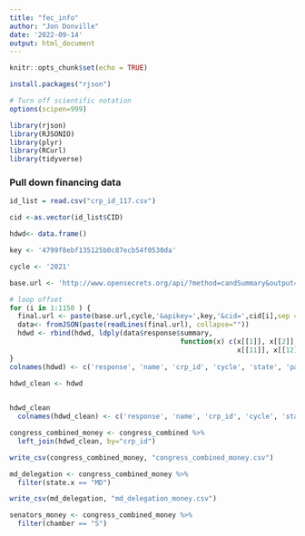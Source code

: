 ```yaml
---
title: "fec_info"
author: "Jon Donville"
date: '2022-09-14'
output: html_document
---
```


```r
knitr::opts_chunk$set(echo = TRUE)
```

```r
install.packages("rjson")
```

```r
# Turn off scientific notation
options(scipen=999)

library(rjson)
library(RJSONIO)
library(plyr)
library(RCurl)
library(tidyverse)

```

### Pull down financing data 
```r
id_list = read.csv("crp_id_117.csv")

cid <-as.vector(id_list$CID)

hdwd<- data.frame()

key <- '4799f8ebf135125b0c87ecb54f0530da'

cycle <- '2021'

base.url <- 'http://www.opensecrets.org/api/?method=candSummary&output=json&cycle='

# loop offset
for (i in 1:1150 ) {
  final.url <- paste(base.url,cycle,'&apikey=',key,'&cid=',cid[i],sep = "")
  data<- fromJSON(paste(readLines(final.url), collapse="")) 
  hdwd <- rbind(hdwd, ldply(data$response$summary, 
                                          function(x) c(x[[1]], x[[2]], x[[3]], x[[4]], x[[5]], x[[6]], x[[7]],x[[8]], x[[9]], x[[10]], 
                                                        x[[11]], x[[12]], x[[13]], x[[14]], x[[15]])))
}
colnames(hdwd) <- c('response', 'name', 'crp_id', 'cycle', 'state', 'party','chamber', 'first_elected','next_election','total','spent','cash_on_hand', 'debt', 'origin', 'source', 'last_updated')


```

```r
hdwd_clean <- hdwd

  
hdwd_clean 
  colnames(hdwd_clean) <- c('response', 'name', 'crp_id', 'cycle', 'state', 'party','chamber', 'first_elected','next_election','total','spent','cash_on_hand', 'debt', 'origin', 'source', 'last_updated')

```

```r
congress_combined_money <- congress_combined %>% 
  left_join(hdwd_clean, by="crp_id") 

write_csv(congress_combined_money, "congress_combined_money.csv") 

md_delegation <- congress_combined_money %>% 
  filter(state.x == "MD") 

write_csv(md_delegation, "md_delegation_money.csv") 

senators_money <- congress_combined_money %>% 
  filter(chamber == "S")

```


